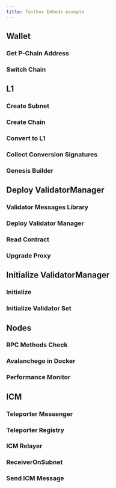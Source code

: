 ```yaml
---
title: Toolbox Embeds example
---
```



## Wallet
### Get P-Chain Address


<ToolboxMdxWrapper>
    <GetPChainAddress />
</ToolboxMdxWrapper>

### Switch Chain


<ToolboxMdxWrapper>
    <SwitchChain />
</ToolboxMdxWrapper>

## L1

### Create Subnet


<ToolboxMdxWrapper>
    <CreateSubnet />
</ToolboxMdxWrapper>

### Create Chain


<ToolboxMdxWrapper>
    <CreateChain />
</ToolboxMdxWrapper>

### Convert to L1


<ToolboxMdxWrapper>
    <ConvertToL1 />
</ToolboxMdxWrapper>

### Collect Conversion Signatures


<ToolboxMdxWrapper>
    <CollectConversionSignatures />
</ToolboxMdxWrapper>

### Genesis Builder


<ToolboxMdxWrapper>
    <GenesisBuilder />
</ToolboxMdxWrapper>

## Deploy ValidatorManager

### Validator Messages Library


<ToolboxMdxWrapper>
    <DeployValidatorMessages />
</ToolboxMdxWrapper>

### Deploy Validator Manager


<ToolboxMdxWrapper>
    <DeployValidatorManager />
</ToolboxMdxWrapper>

### Read Contract


<ToolboxMdxWrapper>
    <ReadContract />
</ToolboxMdxWrapper>

### Upgrade Proxy


<ToolboxMdxWrapper>
    <UpgradeProxy />
</ToolboxMdxWrapper>

## Initialize ValidatorManager

### Initialize


<ToolboxMdxWrapper>
    <Initialize />
</ToolboxMdxWrapper>

### Initialize Validator Set


<ToolboxMdxWrapper>
    <InitValidatorSet />
</ToolboxMdxWrapper>

## Nodes

### RPC Methods Check


<ToolboxMdxWrapper>
    <RPCMethodsCheck />
</ToolboxMdxWrapper>

### Avalanchego in Docker


<ToolboxMdxWrapper>
    <AvalanchegoDocker />
</ToolboxMdxWrapper>

### Performance Monitor


<ToolboxMdxWrapper>
    <PerformanceMonitor />
</ToolboxMdxWrapper>

## ICM

### Teleporter Messenger


<ToolboxMdxWrapper>
    <TeleporterMessenger />
</ToolboxMdxWrapper>

### Teleporter Registry


<ToolboxMdxWrapper>
    <TeleporterRegistry />
</ToolboxMdxWrapper>

### ICM Relayer


<ToolboxMdxWrapper>
    <ICMRelayer />
</ToolboxMdxWrapper>

### ReceiverOnSubnet


<ToolboxMdxWrapper>
    <ReceiverOnSubnet />
</ToolboxMdxWrapper>

### Send ICM Message


<ToolboxMdxWrapper>
    <SendICMMessage />
</ToolboxMdxWrapper>
